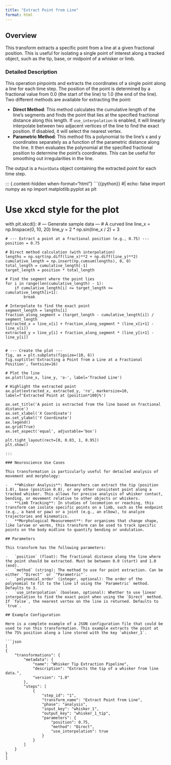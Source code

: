 ```yaml
---
title: "Extract Point from Line"
format: html
---
```


## Overview

This transform extracts a specific point from a line at a given fractional position. This is useful for isolating a single point of interest along a tracked object, such as the tip, base, or midpoint of a whisker or limb.

### Detailed Description

This operation pinpoints and extracts the coordinates of a single point along a line for each time step. The position of the point is determined by a fractional value from 0.0 (the start of the line) to 1.0 (the end of the line). Two different methods are available for extracting the point:

-   **Direct Method**: This method calculates the cumulative length of the line's segments and finds the point that lies at the specified fractional distance along this length. If `use_interpolation` is enabled, it will linearly interpolate between two adjacent vertices of the line to find the exact position. If disabled, it will select the nearest vertex.
-   **Parametric Method**: This method fits a polynomial to the line's x and y coordinates separately as a function of the parametric distance along the line. It then evaluates the polynomial at the specified fractional position to determine the point's coordinates. This can be useful for smoothing out irregularities in the line.

The output is a `PointData` object containing the extracted point for each time step.

::: {.content-hidden when-format="html"}
```{{python}}
#| echo: false
import numpy as np
import matplotlib.pyplot as plt

# Use xkcd style for the plot
with plt.xkcd():
    # --- Generate sample data ---
    # A curved line
    line_x = np.linspace(0, 10, 20)
    line_y = 2 * np.sin(line_x / 2) + 3

    # --- Extract a point at a fractional position (e.g., 0.75) ---
    position = 0.75

    # Direct method calculation (with interpolation)
    lengths = np.sqrt(np.diff(line_x)**2 + np.diff(line_y)**2)
    cumulative_length = np.insert(np.cumsum(lengths), 0, 0)
    total_length = cumulative_length[-1]
    target_length = position * total_length

    # Find the segment where the point lies
    for i in range(len(cumulative_length) - 1):
        if cumulative_length[i] <= target_length <= cumulative_length[i+1]:
            break

    # Interpolate to find the exact point
    segment_length = lengths[i]
    fraction_along_segment = (target_length - cumulative_length[i]) / segment_length
    extracted_x = line_x[i] + fraction_along_segment * (line_x[i+1] - line_x[i])
    extracted_y = line_y[i] + fraction_along_segment * (line_y[i+1] - line_y[i])


    # --- Create the plot ---
    fig, ax = plt.subplots(figsize=(10, 6))
    fig.suptitle('Extracting a Point from a Line at a Fractional Position', fontsize=16)

    # Plot the line
    ax.plot(line_x, line_y, 'o-', label='Tracked Line')

    # Highlight the extracted point
    ax.plot(extracted_x, extracted_y, 'ro', markersize=10, label=f'Extracted Point at {position*100}%')

    ax.set_title('A point is extracted from the line based on fractional distance')
    ax.set_xlabel('X Coordinate')
    ax.set_ylabel('Y Coordinate')
    ax.legend()
    ax.grid(True)
    ax.set_aspect('equal', adjustable='box')

    plt.tight_layout(rect=[0, 0.03, 1, 0.95])
    plt.show()
```
:::

### Neuroscience Use Cases

This transformation is particularly useful for detailed analysis of movement and morphology:

-   **Whisker Analysis**: Researchers can extract the tip (position 1.0), base (position 0.0), or any other consistent point along a tracked whisker. This allows for precise analysis of whisker contact, bending, or movement relative to other objects or whiskers.
-   **Limb Tracking**: In studies of locomotion or reaching, this transform can isolate specific points on a limb, such as the endpoint (e.g., a hand or paw) or a joint (e.g., an elbow), to analyze trajectories and kinematics.
-   **Morphological Measurement**: For organisms that change shape, like larvae or worms, this transform can be used to track specific points on the body midline to quantify bending or undulation.

## Parameters

This transform has the following parameters:

-   `position` (float): The fractional distance along the line where the point should be extracted. Must be between 0.0 (start) and 1.0 (end).
-   `method` (string): The method to use for point extraction. Can be either `"Direct"` or `"Parametric"`.
-   `polynomial_order` (integer, optional): The order of the polynomial to fit to the line if using the `Parametric` method. Defaults to 3.
-   `use_interpolation` (boolean, optional): Whether to use linear interpolation to find the exact point when using the `Direct` method. If `false`, the nearest vertex on the line is returned. Defaults to `true`.

## Example Configuration

Here is a complete example of a JSON configuration file that could be used to run this transformation. This example extracts the point at the 75% position along a line stored with the key `whisker_1`.

```json
[
{
    "transformations": {
        "metadata": {
            "name": "Whisker Tip Extraction Pipeline",
            "description": "Extracts the tip of a whisker from line data.",
            "version": "1.0"
        },
        "steps": [
            {
                "step_id": "1",
                "transform_name": "Extract Point from Line",
                "phase": "analysis",
                "input_key": "whisker_1",
                "output_key": "whisker_1_tip",
                "parameters": {
                    "position": 0.75,
                    "method": "Direct",
                    "use_interpolation": true
                }
            }
        ]
    }
}
]
```
